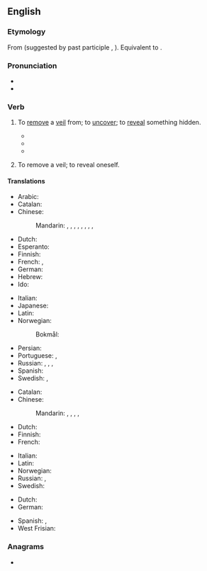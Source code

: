 ==English==

===Etymology===
From {{inh|en|enm|*unveilen}} (suggested by past participle {{m|enm|unveiled}}, {{m|enm|vnueylyd|t=unveiled}}). Equivalent to {{prefix|en|un|veil}}.

===Pronunciation===
* {{IPA|/ʌnˈveɪl/|lang=en}}
* {{rhymes|eɪl|lang=en}}

===Verb===
{{en-verb}}

# {{lb|en|transitive}} To [[remove]] a [[veil]] from; to [[uncover]]; to [[reveal]] something hidden.
#* {{quote-book
|year=1996
|author=Status of women in Islam
|title=Status of women in Islam
|page=91
|passage=The Schools of Jurisprudence of Abu Hanifa, Al-Shafaii and Malik agree that the woman is permitted to '''unveil''' her face and hands in the streets in front of the strangers. However, if this display of the face does rouse temptation and charm, the woman has to [[veil]] her face as she does the rest of her body.}}
#* {{quote-book
|year=1836
|author=James Cook
|title=The Three voyages of Captain Cook round the world
|page=356
|passage=A sort of curtain, made of- mat, usually hung before them, which the natives were sometimes unwilling to remove ; and when they did consent to '''unveil''' them, they seemed to express themselves in a very mysterious manner.}}
#* {{quote-book
|year=1831
|author=Thomas Dick
|title=The works of Thomas Dick
|page=102
|passage=Since, therefore, the science of natural philosophy is [[conversant]] about the works of the Almighty, and its investigations have a direct tendency to illustrate the perfections of his nature, to '''unveil''' the plan of his operations, to unfold the laws by which he governs the kingdom of universal nature, and to display the order, symmetry, and proportion, which reign throughout the whole.}}
# {{lb|en|intransitive}} To remove a veil; to reveal oneself.

====Translations====
{{trans-top|to uncover}}
* Arabic: {{t-needed|ar}}
* Catalan: {{t+|ca|desvelar}}
* Chinese:
*: Mandarin: {{t|cmn|[[除去]][[面紗]]}}, {{t|cmn|[[除去]][[面纱]]|tr=chúqù miànshā}}, {{t+|cmn|顯露}}, {{t+|cmn|显露|tr=xiǎnlù}}, {{t+|cmn|透露|tr=tòulù}}, {{t+|cmn|公布|tr=gōngbù}}, {{t+|cmn|發布}}, {{t+|cmn|发布|tr=fābù}}, {{t+|cmn|揭幕|tr=jiēmù}}
* Dutch: {{t+|nl|onthullen}}
* Esperanto: {{t-needed|eo}}
* Finnish: {{t+|fi|paljastaa}}
* French: {{t+|fr|dévoiler}}, {{t+|fr|lever le voile}}
* German: {{t+|de|enthüllen}}
* Hebrew: {{t-needed|he}}
* Ido: {{t+|io|desvelizar}}
{{trans-mid}}
* Italian: {{t+|it|svelare}}
* Japanese: {{t-needed|ja}}
* Latin: {{t+|la|aperiō}}
* Norwegian: {{t|no|avdekke}}
*: Bokmål: {{t|nb|avduke}}
* Persian: {{t-needed|fa}}
* Portuguese: {{t+|pt|revelar}}, {{t+|pt|divulgar}}
* Russian: {{t+|ru|раскрыва́ть|impf}}, {{t+|ru|раскры́ть|pf}}, {{t+|ru|разоблача́ть|impf}}, {{t+|ru|разоблачи́ть|pf}}{{qualifier|secret}}
* Spanish: {{t+|es|develar}}
* Swedish: {{t|sv|avtäcka}}, {{t+|sv|avslöja}}
{{trans-bottom}}

{{trans-top|to reveal oneself}}
* Catalan: {{t+|ca|desvelar}}
* Chinese:
*: Mandarin: {{t|cmn|[[除去]][[面紗]]}}, {{t|cmn|[[除去]][[面纱]]|tr=chúqù miànshā}}, {{t+|cmn|顯露}}, {{t+|cmn|显露|tr=xiǎnlù}}, {{t+|cmn|透露|tr=tòulù}}
* Dutch: {{t+|nl|blootstellen}}
* Finnish: {{t+|fi|paljastaa}}
* French: {{t+|fr|se dévoiler}}
{{trans-mid}}
* Italian: {{t+|it|svelarsi}}
* Latin: {{t+|la|aperiō}}
* Norwegian: {{t|no|blottstille}}
* Russian: {{t+|ru|раскрыва́ться|impf}}, {{t+|ru|раскры́ться|pf}}
* Swedish: {{t+|sv|avslöja}}
{{trans-bottom}}

{{checktrans-top}}
* Dutch: {{t+check|nl|ontsluieren}}
* German: {{t+check|de|offenbaren}}
{{trans-mid}}
* Spanish: {{t+check|es|desvelar}}, {{t+check|es|descubrir}}
* West Frisian: {{t-check|fy|ûntbleatsje}}
{{trans-bottom}}

===Anagrams===
* {{anagrams|en|a=eilnuv|unlive}}